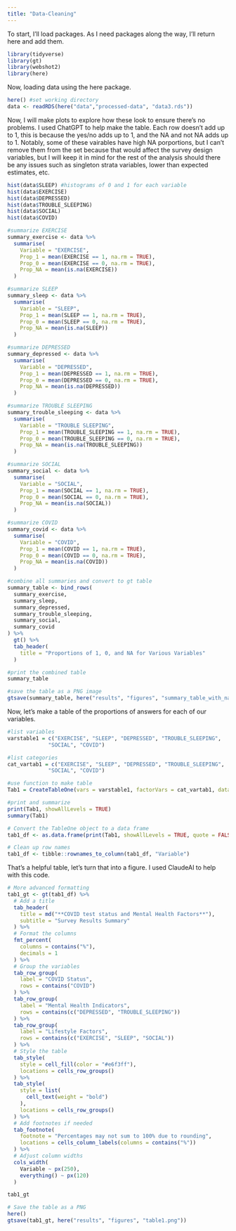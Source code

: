 ```yaml
---
title: "Data-Cleaning"
---
```


To start, I'll load packages. As I need packages along the way, I'll return here and add them.
```r
library(tidyverse)
library(gt)
library(webshot2)
library(here)
```

Now, loading data using the here package.
```r
here() #set working directory
data <- readRDS(here("data","processed-data", "data3.rds"))
```

Now, I will make plots to explore how these look to ensure there's no problems. I used ChatGPT to help make the table. Each row doesn't add up to 1, this is because the yes/no adds up to 1, and the NA and not NA adds up to 1. Notably, some of these vairables have high NA porportions, but I can't remove them from the set because that would affect the survey design variables, but I will keep it in mind for the rest of the analysis should there be any issues such as singleton strata variables, lower than expected estimates, etc.
```r
hist(data$SLEEP) #histograms of 0 and 1 for each variable
hist(data$EXERCISE)
hist(data$DEPRESSED)
hist(data$TROUBLE_SLEEPING)
hist(data$SOCIAL)
hist(data$COVID)
```

```r
#summarize EXERCISE
summary_exercise <- data %>%
  summarise(
    Variable = "EXERCISE",
    Prop_1 = mean(EXERCISE == 1, na.rm = TRUE),
    Prop_0 = mean(EXERCISE == 0, na.rm = TRUE),
    Prop_NA = mean(is.na(EXERCISE))
  )

#summarize SLEEP
summary_sleep <- data %>%
  summarise(
    Variable = "SLEEP",
    Prop_1 = mean(SLEEP == 1, na.rm = TRUE),
    Prop_0 = mean(SLEEP == 0, na.rm = TRUE),
    Prop_NA = mean(is.na(SLEEP))
  )

#summarize DEPRESSED
summary_depressed <- data %>%
  summarise(
    Variable = "DEPRESSED",
    Prop_1 = mean(DEPRESSED == 1, na.rm = TRUE),
    Prop_0 = mean(DEPRESSED == 0, na.rm = TRUE),
    Prop_NA = mean(is.na(DEPRESSED))
  )

#summarize TROUBLE SLEEPING
summary_trouble_sleeping <- data %>%
  summarise(
    Variable = "TROUBLE SLEEPING",
    Prop_1 = mean(TROUBLE_SLEEPING == 1, na.rm = TRUE),
    Prop_0 = mean(TROUBLE_SLEEPING == 0, na.rm = TRUE),
    Prop_NA = mean(is.na(TROUBLE_SLEEPING))
  )

#summarize SOCIAL
summary_social <- data %>%
  summarise(
    Variable = "SOCIAL",
    Prop_1 = mean(SOCIAL == 1, na.rm = TRUE),
    Prop_0 = mean(SOCIAL == 0, na.rm = TRUE),
    Prop_NA = mean(is.na(SOCIAL))
  )

#summarize COVID
summary_covid <- data %>%
  summarise(
    Variable = "COVID",
    Prop_1 = mean(COVID == 1, na.rm = TRUE),
    Prop_0 = mean(COVID == 0, na.rm = TRUE),
    Prop_NA = mean(is.na(COVID))
  )

#combine all summaries and convert to gt table
summary_table <- bind_rows(
  summary_exercise, 
  summary_sleep, 
  summary_depressed, 
  summary_trouble_sleeping, 
  summary_social, 
  summary_covid
) %>%
  gt() %>%
  tab_header(
    title = "Proportions of 1, 0, and NA for Various Variables"
  )

#print the combined table
summary_table

#save the table as a PNG image
gtsave(summary_table, here("results", "figures", "summary_table_with_nas.png"))
```
Now, let's make a table of the proportions of answers for each of our variables. 
```r
#list variables
varstable1 = c("EXERCISE", "SLEEP", "DEPRESSED", "TROUBLE_SLEEPING", 
             "SOCIAL", "COVID")

#list categories
cat_vartab1 = c("EXERCISE", "SLEEP", "DEPRESSED", "TROUBLE_SLEEPING", 
             "SOCIAL", "COVID")

#use function to make table
Tab1 = CreateTableOne(vars = varstable1, factorVars = cat_vartab1, data = data)

#print and summarize
print(Tab1, showAllLevels = TRUE)
summary(Tab1)

# Convert the TableOne object to a data frame
tab1_df <- as.data.frame(print(Tab1, showAllLevels = TRUE, quote = FALSE, noSpaces = TRUE))

# Clean up row names
tab1_df <- tibble::rownames_to_column(tab1_df, "Variable")
```


That's a helpful table, let's turn that into a figure. I used ClaudeAI to help with this code.
```r
# More advanced formatting
tab1_gt <- gt(tab1_df) %>%
  # Add a title
  tab_header(
    title = md("**COVID test status and Mental Health Factors**"),
    subtitle = "Survey Results Summary"
  ) %>%
  # Format the columns
  fmt_percent(
    columns = contains("%"),
    decimals = 1
  ) %>%
  # Group the variables
  tab_row_group(
    label = "COVID Status",
    rows = contains("COVID")
  ) %>%
  tab_row_group(
    label = "Mental Health Indicators",
    rows = contains(c("DEPRESSED", "TROUBLE_SLEEPING"))
  ) %>%
  tab_row_group(
    label = "Lifestyle Factors",
    rows = contains(c("EXERCISE", "SLEEP", "SOCIAL"))
  ) %>%
  # Style the table
  tab_style(
    style = cell_fill(color = "#e6f3ff"),
    locations = cells_row_groups()
  ) %>%
  tab_style(
    style = list(
      cell_text(weight = "bold")
    ),
    locations = cells_row_groups()
  ) %>%
  # Add footnotes if needed
  tab_footnote(
    footnote = "Percentages may not sum to 100% due to rounding",
    locations = cells_column_labels(columns = contains("%"))
  ) %>%
  # Adjust column widths
  cols_width(
    Variable ~ px(250),
    everything() ~ px(120)
  )

tab1_gt

# Save the table as a PNG
here()
gtsave(tab1_gt, here("results", "figures", "table1.png"))
```

